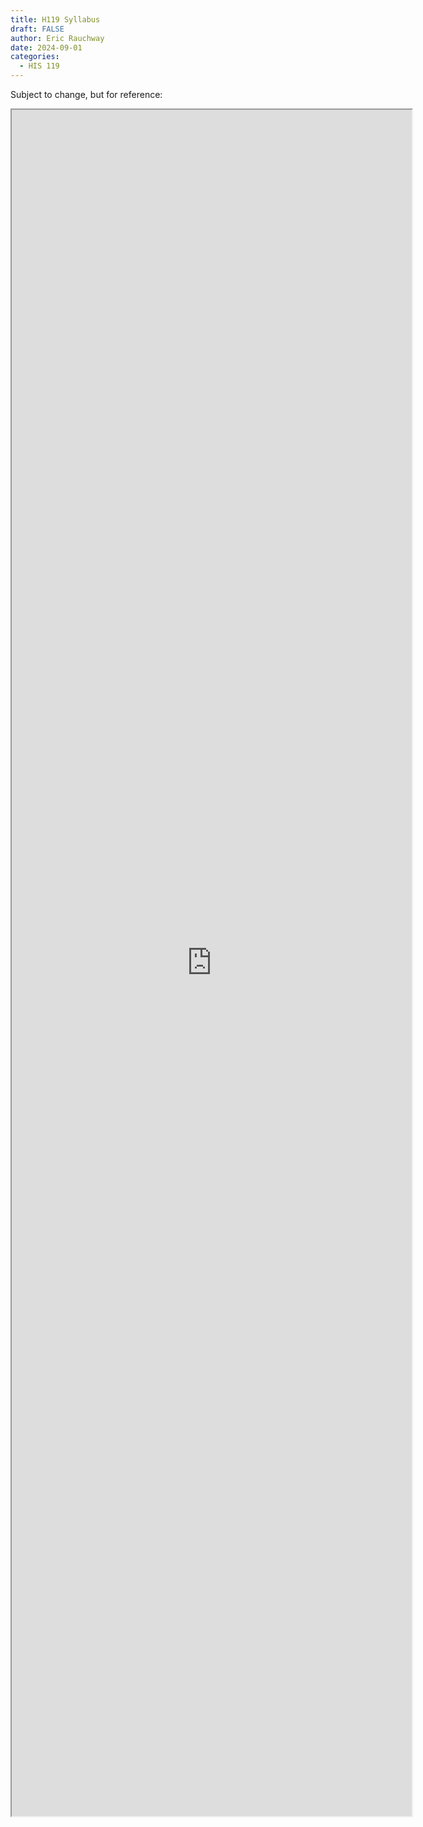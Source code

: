 ```yaml
---
title: H119 Syllabus
draft: FALSE
author: Eric Rauchway
date: 2024-09-01
categories:
  - HIS 119
---
```

Subject to change, but for reference:

<iframe width=640px height=70% src="https://erauchway.github.io/present/119/syllabus_119.html">
</iframe>